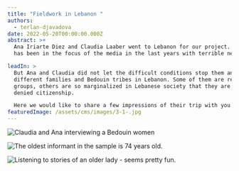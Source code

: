 ```yaml
---
title: "Fieldwork in Lebanon "
authors:
  - terlan-djavadova
date: 2022-05-20T00:00:00.000Z
abstract: >+
  Ana Iriarte Diez and Claudia Laaber went to Lebanon for our project. Lebanon
  has been in the focus of the media in the last years with terrible news. 

leadIn: >
  But Ana and Claudia did not let the difficult conditions stop them and visited
  different families and Bedouin tribes in Lebanon. Some of them are respected
  groups, others are so marginalized in Lebanese society that they are even
  denied citizenship. 

  Here we would like to share a few impressions of their trip with you. 
featuredImage: /assets/cms/images/3-1-.jpg
---
```

![](/assets/cms/images/img-20220309-wa0016.jpg "Claudia and Ana interviewing a Bedouin women")

![](/assets/cms/images/img-20220314-wa0016.jpg "The oldest informant in the sample is 74 years old. ")

![](/assets/cms/images/img-20220309-wa0021-1-.jpg "Listening to stories of an older lady - seems pretty fun. ")